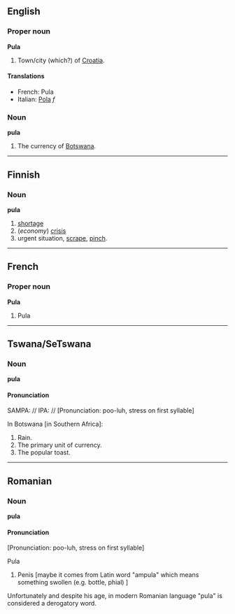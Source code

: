 ==English==
===Proper noun===
'''Pula'''

#Town/city (which?) of [[Croatia]].

====Translations====
*French: Pula
*Italian: [[Pola]] ''f''

===Noun===
'''pula'''

#The currency of [[Botswana]].

----

==Finnish==

===Noun===
'''pula'''

# [[shortage]]
# (''economy'') [[crisis]]
# urgent situation, [[scrape]], [[pinch]].

----

==French==
===Proper noun===
'''Pula'''

#Pula

----
==Tswana/SeTswana==
===Noun===
'''pula'''

====Pronunciation====
SAMPA: //
IPA: //
[Pronunciation: poo-luh, stress on first syllable]

In Botswana [in Southern Africa]:

#Rain.
#The primary unit of currency.
#The popular toast.

----
==Romanian==
===Noun===
'''pula'''

====Pronunciation====

[Pronunciation: poo-luh, stress on first syllable]

Pula
#Penis [maybe it comes from Latin word "ampula" which means something swollen (e.g. bottle, phial) ]
Unfortunately and despite his age, in modern Romanian language "pula" is considered a derogatory word.